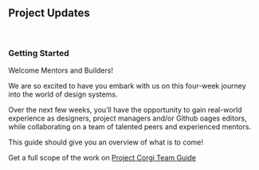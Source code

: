 ## Project Updates

<br />

### Getting Started

Welcome Mentors and Builders!

We are so excited to have you embark with us on this four-week journey into the world of design systems. 

Over the next few weeks, you’ll have the opportunity to gain real-world experience as designers, project managers and/or Github oages editors, while collaborating on a team of talented peers and experienced mentors. 

This guide should give you an overview of what is to come!

Get a full scope of the work on [Project Corgi Team Guide](https://docs.google.com/document/d/1LizjNghBFJa1JYE-DbRWWAAOdFtABH4K9ls6aK0Sslk/edit?usp=sharing)

<br />
